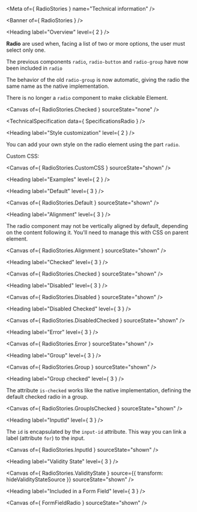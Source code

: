 
<Meta of={ RadioStories } name="Technical information" />

<Banner of={ RadioStories } />

<Heading label="Overview" level={ 2 } />

**Radio** are used when, facing a list of two or more options, the user must select only one.

The previous components `radio`, `radio-button` and `radio-group` have now been included in `radio`

The behavior of the old `radio-group` is now automatic, giving the radio the same name as the native implementation.

There is no longer a `radio` component to make clickable Element.

<Canvas of={ RadioStories.Checked } sourceState="none" />

<TechnicalSpecification data={ SpecificationsRadio } />

<Heading label="Style customization" level={ 2 } />

You can add your own style on the radio element using the part `radio`.

Custom CSS:

<Canvas of={ RadioStories.CustomCSS } sourceState="shown" />

<Heading label="Examples" level={ 2 } />

<Heading label="Default" level={ 3 } />

<Canvas of={ RadioStories.Default } sourceState="shown" />

<Heading label="Alignment" level={ 3 } />

The radio component may not be vertically aligned by default, depending on the content following it.
You'll need to manage this with CSS on parent element.

<Canvas of={ RadioStories.Alignment } sourceState="shown" />

<Heading label="Checked" level={ 3 } />

<Canvas of={ RadioStories.Checked } sourceState="shown" />

<Heading label="Disabled" level={ 3 } />

<Canvas of={ RadioStories.Disabled } sourceState="shown" />

<Heading label="Disabled Checked" level={ 3 } />

<Canvas of={ RadioStories.DisabledChecked } sourceState="shown" />

<Heading label="Error" level={ 3 } />

<Canvas of={ RadioStories.Error } sourceState="shown" />

<Heading label="Group" level={ 3 } />

<Canvas of={ RadioStories.Group } sourceState="shown" />

<Heading label="Group checked" level={ 3 } />

The attribute `is-checked` works like the native implementation, defining the default checked radio in a group.

<Canvas of={ RadioStories.GroupIsChecked } sourceState="shown" />

<Heading label="InputId" level={ 3 } />

The `id` is encapsulated by the `input-id` attribute. This way you can link a label (attribute `for`) to the input.

<Canvas of={ RadioStories.InputId } sourceState="shown" />

<Heading label="Validity State" level={ 3 } />

<Canvas of={ RadioStories.ValidityState } source={{ transform: hideValidityStateSource }} sourceState="shown" />

<Heading label="Included in a Form Field" level={ 3 } />

<Canvas of={ FormFieldRadio } sourceState="shown" />
